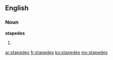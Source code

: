 ==English==

===Noun===
'''stapedes'''

# {{plural of|[[stapes]]}}

[[ar:stapedes]]
[[fr:stapedes]]
[[ku:stapedes]]
[[my:stapedes]]